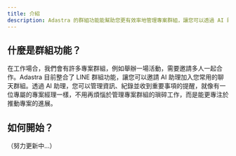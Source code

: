 ```yaml
---
title: 介紹
description: Adastra 的群組功能能幫助您更有效率地管理專案群組，讓您可以透過 AI 助理來管理資訊、紀錄並提醒重要事項等功能，就像有一位專屬的專案經理一樣，讓您不用再煩惱於管理專案群組的瑣事，而是能專注於專案的進行。
---
```


## 什麼是群組功能？

在工作場合，我們會有許多專案群組，例如舉辦一場活動，需要邀請多人一起合作。Adastra 目前整合了 LINE 群組功能，讓您可以邀請 AI 助理加入您常用的聊天群組。透過 AI 助理，您可以管理資訊、紀錄並收到重要事項的提醒，就像有一位專屬的專案經理一樣，不用再煩惱於管理專案群組的瑣碎工作，而是能更專注於推動專案的進展。

## 如何開始？

（努力更新中...）
